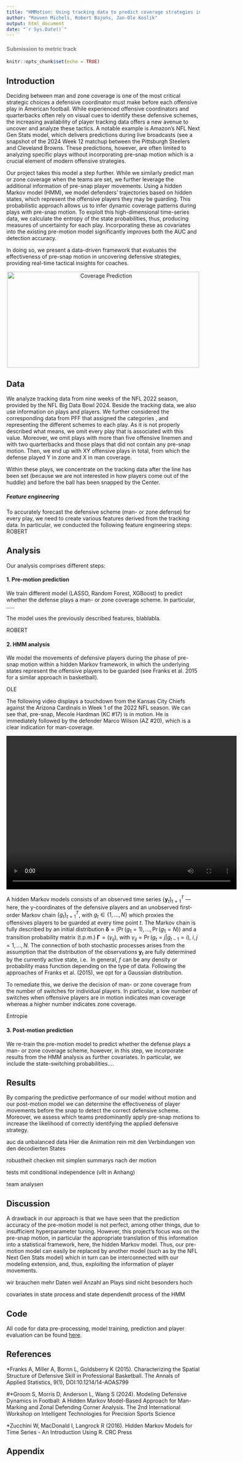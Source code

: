 ```yaml
---
title: "HMMotion: Using tracking data to predict coverage strategies in American Football"
author: "Rouven Michels, Robert Bajons, Jan-Ole Koslik"
output: html_document
date: "`r Sys.Date()`"
---
```


#### <span style="color: grey;"> Submission to metric track </span>

```r
knitr::opts_chunk$set(echo = TRUE)
```

## Introduction
Deciding between man and zone coverage is one of the most critical strategic choices a defensive coordinator must make before each offensive play in American football. While experienced offensive coordinators and quarterbacks often rely on visual cues to identify these defensive schemes, the increasing availability of player tracking data offers a new avenue to uncover and analyze these tactics. A notable example is Amazon's NFL Next Gen Stats model, which delivers predictions during live broadcasts (see a snapshot of the 2024 Week 12 matchup between the Pittsburgh Steelers and Cleveland Browns. These predictions, however, are often limited to analyzing specific plays without incorporating pre-snap motion which is a crucial element of modern offensive strategies.

Our project takes this model a step further. While we similarly predict man or zone coverage when the teams are set, we further leverage the additional information of pre-snap player movements. Using a hidden Markov model (HMM), we model defenders' trajectories based on hidden states, which represent the offensive players they may be guarding. This probabilistic approach allows us to infer dynamic coverage patterns during plays with pre-snap motion. To exploit this high-dimensional time-series data, we calculate the entropy of the state probabilities, thus, producing measures of uncertainty for each play. Incorporating these as covariates into the existing pre-motion model significantly improves both the AUC and detection accuracy. 

In doing so, we present a data-driven framework that evaluates the effectiveness of pre-snap motion in uncovering defensive strategies, providing real-time tactical insights for coaches.


<center>
  <img src="prime_coverage_prediction.jpg" width="500" height="250" alt="Coverage Prediction">
</center>

## Data
We analyze tracking data from nine weeks of the NFL 2022 season, provided by the NFL Big Data Bowl 2024. Beside the tracking data, we also use information on plays and players. We further considered the corresponding data from PFF that assigned the categories \textit{man}, \textit{zone} and \textit{others} representing the different schemes to each play. As it is not properly described what \textit{others} means, we omit every play that is associated with this value. Moreover, we omit plays with more than five offensive linemen and with two quarterbacks and those plays that did not contain any pre-snap motion. Then, we end up with XY offensive plays in total, from which the defense played Y in zone and X in man coverage. 

Within these plays, we concentrate on the tracking data after the line has been set (because we are not interested in how players come out of the huddle) and before the ball has been snapped by the Center. 

##### Feature engineering
To accurately forecast the defensive scheme (man- or zone defense) for every play, we need to create various features derived from the tracking data. In particular, we conducted the following feature engineering steps: ROBERT

\textbf{UMSCHREIBEN} \textit{For all players and the ball carrier we use the features already contained in the tracking data, namely x- and y-coordinates, speed, acceleration, distance covered, orientation and direction. Except for the ball carrier we further compute the euclidean distance, x-distance and y-distance to the ball carrier. For defensive players only, we additionally compute the absolute difference of the defender’s direction and the angle of the shortest segment between the defender and the ball carrier. Subsequently, we order all players (in each frame) with respect to their euclidean distance to the ball carrier and standardize all features.
More details regarding data pre-processing can be found in the Appendix.}

## Analysis 

Our analysis comprises different steps:

#### 1. Pre-motion prediction
We train different model (LASSO, Random Forest, XGBoost) to predict whether the defense plays a man- or zone coverage scheme. In particular, .....

The model uses the previously described features, blablabla. 

ROBERT

#### 2. HMM analysis
We model the movements of defensive players during the phase of pre-snap motion within a hidden Markov framework, in which the underlying states represent the offensive players to be guarded (see Franks et al. 2015 for a similar approach in basketball). 

OLE

The following video displays a touchdown from the Kansas City Chiefs against the Arizona Cardinals in Week 1 of the 2022 NFL season. We can see that, pre-snap, Mecole Hardman (KC #17) is in motion. He is immediately followed by the defender Marco Wilson (AZ #20), which is a clear indication for man-coverage. 

<center>
<video width="600" height="400" controls>
  <source src="kc_az_td.mp4" type="video/mp4">
</video>
</center>

\textbf{den folgenden Teil könnte man auch in den Appendix packen}

A hidden Markov models consists of an observed time series $\{\boldsymbol{y}_t\}_{t=1}^T$ --- here, the y-coordinates of the defensive players and an unobserved first-order Markov chain $\{ g_t\}_{t=1}^T$, with $g_t \in \{1,\ldots,N\}$ which proxies the offensives players to be guarded at every time point $t$. The Markov chain is fully described by an initial distribution $\boldsymbol{\delta}=\bigl( \Pr(g_1=1), \ldots, \Pr(g_1=N) \bigr)$ and a transition probability matrix (t.p.m.) $\boldsymbol{\Gamma} = (\gamma_{ij}),$ with $\gamma_{ij} = \Pr(g_t = j| g_{t-1} = i), \ i,j = 1, \ldots, N$. The connection of both stochastic processes arises from the assumption that the distribution of the observations $\boldsymbol{y}_t$ are fully determined by the currently active state, i.e.\ 
\begin{equation*}
f(\boldsymbol{y}_t|g_1, \ldots, g_T, \boldsymbol{y}_1, \ldots, \boldsymbol{y}_{t-1},\boldsymbol{y}_{t+1},\ldots,\boldsymbol{y}_T) = f(\boldsymbol{y}_t|g_t).
\end{equation*}
In general, $f$ can be any density or probability mass function depending on the type of data. Following the approaches of Franks et al. (2015), we opt for a Gaussian distribution.

To remediate this, we derive the decision of man- or zone coverage from the number of switches for individual players. In particular, a low number of switches when offensive players are in motion indicates man coverage whereas a higher number indicates zone coverage.

Entropie

#### 3. Post-motion prediction
We re-train the pre-motion model to predict whether the defense plays a man- or zone coverage scheme, however, in this step, we incorporate results from the HMM analysis as further covariates. In particular, we include the state-switching probabilities....


## Results

By comparing the predictive performance of our model without motion and our post-motion model we can determine the effectiveness of player movements before the snap to detect the correct defensive scheme. Moreover, we assess which teams predominantly apply pre-snap motions to increase the likelihood of correctly identifying the applied defensive strategy.

auc da unbalanced data
Hier die Animation rein mit den Verbindungen von den decodierten States 

robustheit checken mit simplen summarys nach der motion

tests mit conditional independence (vllt in Anhang)

team analysen

## Discussion


A drawback in our approach is that we have seen that the prediction accuracy of the pre-motion model is not perfect, among other things, due to insufficient hyperparameter tuning. However, this project's focus was on the pre-snap motion, in particular the appropriate translation of this information into a statistical framework, here, the hidden Markov model. Thus, our pre-motion model can easily be replaced by another model (such as by the NFL Next Gen Stats model) which in turn can be interconnected with our modeling extension, and, thus, exploiting the information of player movements.

wir brauchen mehr Daten weil Anzahl an Plays sind nicht besonders hoch

covariates in state process and state dependendt process of the HMM

## Code

All code for data pre-processing, model training, prediction and player evaluation can be found [here](https://github.com/janoleko/BDB-2025/).

## References
*Franks A, Miller A, Bornn L, Goldsberry K (2015). Characterizing the Spatial Structure of Defensive Skill in Professional Basketball. The Annals of Applied Statistics, 9(1), DOI:10.1214/14-AOAS799

#*Groom S, Morris D, Anderson L, Wang S (2024). Modeling Defensive Dynamics in Football: A Hidden Markov Model-Based Approach for Man-Marking and Zonal Defending Corner Analysis. The 2nd International Workshop on Intelligent Technologies for Precision Sports Science

*Zucchini W, MacDonald I, Langrock R (2016). Hidden Markov Models for Time Series - An Introduction Using R. CRC Press

## Appendix